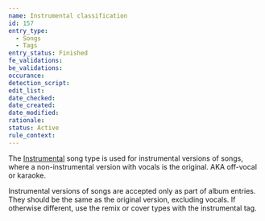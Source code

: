 ```yaml
---
name: Instrumental classification
id: 157
entry_type:
  - Songs
  - Tags
entry_status: Finished
fe_validations:
be_validations:
occurance:
detection_script:
edit_list:
date_checked:
date_created:
date_modified:
rationale:
status: Active
rule_context:
---
```


The [Instrumental](https://vocadb.net/T/208/instrumental) song type is used for instrumental versions of songs, where a non-instrumental version with vocals is the original. AKA off-vocal or karaoke.

Instrumental versions of songs are accepted only as part of album entries. They should be the same as the original version, excluding vocals. If otherwise different, use the remix or cover types with the instrumental tag.